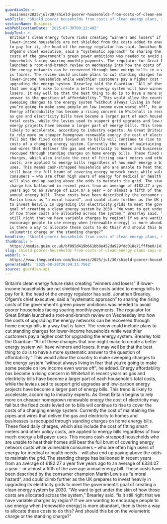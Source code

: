 ```yaml
---
guardianId: >-
  business/2025/jul/30/shield-poorer-households-from-costs-of-clean-energy-plans-says-ofgem
webTitle: 'Shield poorer households from costs of clean energy plans, says Ofgem'
sectionName: Business
webPublicationDate: '2025-07-30T09:22:40Z'
bodyText: >-
  Britain’s clean energy future risks creating “winners and losers” if
  lower-income households are not shielded from the costs added to energy bills
  to pay for it, the head of the energy regulator has said. Jonathan Brearley,
  Ofgem’s chief executive, said a “systematic approach” to sharing the rising
  costs of the government’s green power ambitions was needed to avoid poorer
  households facing soaring monthly payments. The regulator for Great Britain
  launched a root-and-branch review on Wednesday into how the costs of upgrading
  the energy networks can be recovered through home energy bills in a way that
  is fairer. The review could include plans to cut standing charges for
  lower-income households while wealthier customers pay a higher cost for
  upgrading the energy system. Brearley told the Guardian: “All of these changes
  that one might make to create a better energy system will have winners and
  losers. It may well be that the best thing to do is to have a more systematic
  answer to the question of affordability.” This would allow the country to make
  sweeping changes to the energy system “without always living in fear that
  you’re going to make some people on low income even worse off”, he added.
  Energy affordability has become a rising concern in Whitehall in recent years
  as gas and electricity bills have become a larger part of each household’s
  total costs, while the levies used to support grid upgrades and low-carbon
  energy projects have become a larger part of energy bills. This trend is
  likely to accelerate, according to industry experts. As Great Britain begins
  to rely more on cheaper homegrown renewable energy the cost of electricity may
  fall but the fixed costs levied on to bills will continue to rise to cover the
  costs of a changing energy system. Currently the cost of maintaining the pipes
  and wires that deliver the gas and electricity to homes and businesses is
  recouped through standing charges on home energy bills. These fixed daily
  charges, which also include the cost of fitting smart meters and other policy
  costs, are applied to energy bills regardless of how much energy a bill payer
  uses. This means cash-strapped households who are unable to heat their homes
  still bear the full brunt of covering energy network costs while vulnerable
  consumers – who are often high users of energy for medical or health needs –
  will also end up paying above the odds to maintain the grid. The standing
  charge has ballooned in recent years from an average of £182.27 a year five
  years ago to an average of £334.07 a year – or almost a fifth of the average
  annual energy bill. These costs have been described by the consumer champion
  Martin Lewis as “a moral hazard”, and could climb further as the UK prepares
  to invest heavily in upgrading its electricity grids to meet the government’s
  goal of creating a clean energy system by 2030. “We want to get under the skin
  of how those costs are allocated across the system,” Brearley said. “Is it
  still right that we have variable charges by region? If we are wanting to
  encourage people to use energy when [renewable energy] is more abundant, then
  is there a way to allocate these costs to do this? And should this be on the
  volumetric charge or the standing charge?”
headline: 'Shield poorer households from costs of clean energy plans, says Ofgem'
thumbnail: >-
  https://media.guim.co.uk/bf895d419b661bb8e452da929fdd018e71fffbe0/1418_500_6133_4907/500.jpg
slug: shield-poorer-households-from-costs-of-clean-energy-plans-says-ofgem
webUrl: >-
  https://www.theguardian.com/business/2025/jul/30/shield-poorer-households-from-costs-of-clean-energy-plans-says-ofgem
generatedAt: '2025-08-28T20:04:33.756Z'
source: guardian-api
---
```

Britain’s clean energy future risks creating “winners and losers” if lower-income households are not shielded from the costs added to energy bills to pay for it, the head of the energy regulator has said. Jonathan Brearley, Ofgem’s chief executive, said a “systematic approach” to sharing the rising costs of the government’s green power ambitions was needed to avoid poorer households facing soaring monthly payments. The regulator for Great Britain launched a root-and-branch review on Wednesday into how the costs of upgrading the energy networks can be recovered through home energy bills in a way that is fairer. The review could include plans to cut standing charges for lower-income households while wealthier customers pay a higher cost for upgrading the energy system. Brearley told the Guardian: “All of these changes that one might make to create a better energy system will have winners and losers. It may well be that the best thing to do is to have a more systematic answer to the question of affordability.” This would allow the country to make sweeping changes to the energy system “without always living in fear that you’re going to make some people on low income even worse off”, he added. Energy affordability has become a rising concern in Whitehall in recent years as gas and electricity bills have become a larger part of each household’s total costs, while the levies used to support grid upgrades and low-carbon energy projects have become a larger part of energy bills. This trend is likely to accelerate, according to industry experts. As Great Britain begins to rely more on cheaper homegrown renewable energy the cost of electricity may fall but the fixed costs levied on to bills will continue to rise to cover the costs of a changing energy system. Currently the cost of maintaining the pipes and wires that deliver the gas and electricity to homes and businesses is recouped through standing charges on home energy bills. These fixed daily charges, which also include the cost of fitting smart meters and other policy costs, are applied to energy bills regardless of how much energy a bill payer uses. This means cash-strapped households who are unable to heat their homes still bear the full brunt of covering energy network costs while vulnerable consumers – who are often high users of energy for medical or health needs – will also end up paying above the odds to maintain the grid. The standing charge has ballooned in recent years from an average of £182.27 a year five years ago to an average of £334.07 a year – or almost a fifth of the average annual energy bill. These costs have been described by the consumer champion Martin Lewis as “a moral hazard”, and could climb further as the UK prepares to invest heavily in upgrading its electricity grids to meet the government’s goal of creating a clean energy system by 2030. “We want to get under the skin of how those costs are allocated across the system,” Brearley said. “Is it still right that we have variable charges by region? If we are wanting to encourage people to use energy when [renewable energy] is more abundant, then is there a way to allocate these costs to do this? And should this be on the volumetric charge or the standing charge?”
